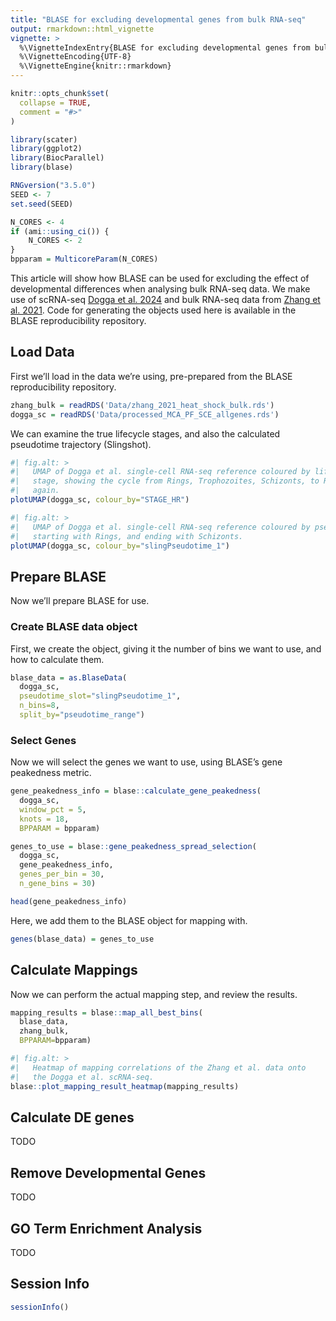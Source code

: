 ```yaml
---
title: "BLASE for excluding developmental genes from bulk RNA-seq"
output: rmarkdown::html_vignette
vignette: >
  %\VignetteIndexEntry{BLASE for excluding developmental genes from bulk RNA-seq}
  %\VignetteEncoding{UTF-8}
  %\VignetteEngine{knitr::rmarkdown}
---
```


```r
knitr::opts_chunk$set(
  collapse = TRUE,
  comment = "#>"
)
```

```r
library(scater)
library(ggplot2)
library(BiocParallel)
library(blase)
```

```r
RNGversion("3.5.0")
SEED <- 7
set.seed(SEED)
```

```r
N_CORES <- 4
if (ami::using_ci()) {
    N_CORES <- 2
}
bpparam = MulticoreParam(N_CORES)
```

This article will show how BLASE can be used for excluding the effect of 
developmental differences when analysing bulk RNA-seq data. 
We make use of scRNA-seq 
[Dogga et al. 2024](https://www.science.org/doi/10.1126/science.adj4088)
and bulk RNA-seq data from 
[Zhang et al. 2021](https://www.nature.com/articles/s41467-021-24814-1). 
Code for generating the objects used here is available in the BLASE 
reproducibility repository.

## Load Data

First we'll load in the data we're using, pre-prepared from the BLASE
reproducibility repository.

```r
zhang_bulk = readRDS('Data/zhang_2021_heat_shock_bulk.rds')
dogga_sc = readRDS('Data/processed_MCA_PF_SCE_allgenes.rds')
```

We can examine the true lifecycle stages, and also the calculated pseudotime
trajectory (Slingshot).

```r
#| fig.alt: >
#|   UMAP of Dogga et al. single-cell RNA-seq reference coloured by lifecycle
#|   stage, showing the cycle from Rings, Trophozoites, Schizonts, to Rings 
#|   again.
plotUMAP(dogga_sc, colour_by="STAGE_HR")

#| fig.alt: >
#|   UMAP of Dogga et al. single-cell RNA-seq reference coloured by pseudotime,
#|   starting with Rings, and ending with Schizonts.
plotUMAP(dogga_sc, colour_by="slingPseudotime_1")
```
## Prepare BLASE

Now we'll prepare BLASE for use.

### Create BLASE data object

First, we create the object, giving it the 
number of bins we want to use, and how to calculate them.

```r
blase_data = as.BlaseData(
  dogga_sc, 
  pseudotime_slot="slingPseudotime_1", 
  n_bins=8, 
  split_by="pseudotime_range")
```

### Select Genes

Now we will select the genes we want to use, using BLASE's gene peakedness 
metric.

```r
gene_peakedness_info = blase::calculate_gene_peakedness(
  dogga_sc, 
  window_pct = 5, 
  knots = 18, 
  BPPARAM = bpparam)

genes_to_use = blase::gene_peakedness_spread_selection(
  dogga_sc, 
  gene_peakedness_info, 
  genes_per_bin = 30, 
  n_gene_bins = 30)

head(gene_peakedness_info)
```

Here, we add them to the BLASE object for mapping with.
```r
genes(blase_data) = genes_to_use
```

## Calculate Mappings

Now we can perform the actual mapping step, and review the results.

```r
mapping_results = blase::map_all_best_bins(
  blase_data, 
  zhang_bulk, 
  BPPARAM=bpparam)

#| fig.alt: >
#|   Heatmap of mapping correlations of the Zhang et al. data onto 
#|   the Dogga et al. scRNA-seq.
blase::plot_mapping_result_heatmap(mapping_results)
```

## Calculate DE genes
TODO

## Remove Developmental Genes
TODO

## GO Term Enrichment Analysis
TODO

## Session Info
```r
sessionInfo()
```
